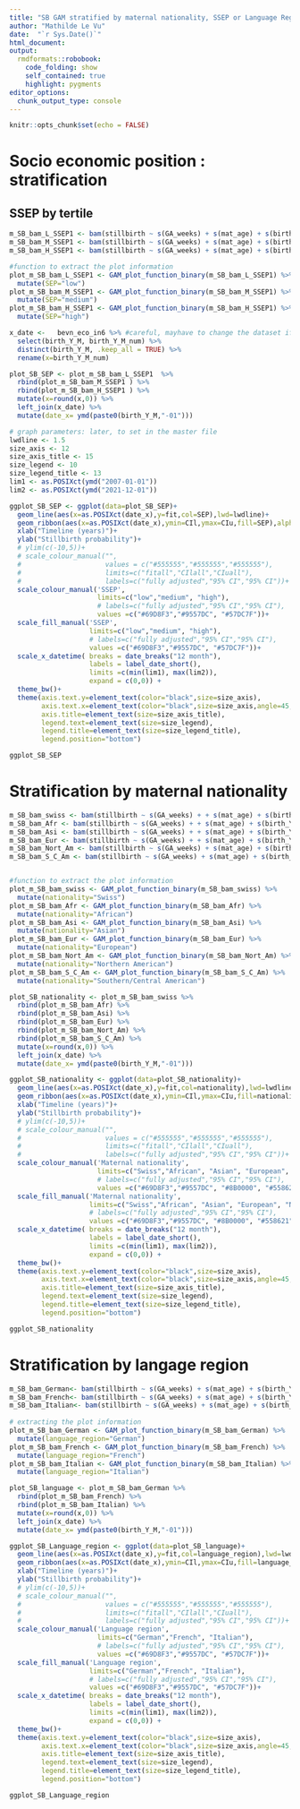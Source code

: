 ```yaml
---
title: "SB GAM stratified by maternal nationality, SSEP or Language Region"
author: "Mathilde Le Vu"
date:  "`r Sys.Date()`"
html_document: 
output:
  rmdformats::robobook:
    code_folding: show
    self_contained: true
    highlight: pygments
editor_options: 
  chunk_output_type: console
---
```


```r
knitr::opts_chunk$set(echo = FALSE)
```


# Socio economic position : stratification
## SSEP by tertile
```r
m_SB_bam_L_SSEP1 <- bam(stillbirth ~ s(GA_weeks) + s(mat_age) + s(birth_Y_M_num) + s(month, bs="cc") + s(mean_Alt_mean2) + sex + Urban3 + Language + mother_nationality_cat2  + civil_status3 + HW + GR + COVID_first_wave + COVID_second_wave, family="binomial", data=bevn_eco_in6_L_SSEP1)  
m_SB_bam_M_SSEP1 <- bam(stillbirth ~ s(GA_weeks) + s(mat_age) + s(birth_Y_M_num) + s(month, bs="cc") + s(mean_Alt_mean2) + sex + Urban3 + Language + mother_nationality_cat2  + civil_status3 + HW + GR + COVID_first_wave + COVID_second_wave, family="binomial", data=bevn_eco_in6_M_SSEP1)  
m_SB_bam_H_SSEP1 <- bam(stillbirth ~ s(GA_weeks) + s(mat_age) + s(birth_Y_M_num) + s(month, bs="cc") + s(mean_Alt_mean2) + sex + Urban3 + Language + mother_nationality_cat2  + civil_status3 + HW + GR + COVID_first_wave + COVID_second_wave, family="binomial", data=bevn_eco_in6_H_SSEP1)  

#function to extract the plot information
plot_m_SB_bam_L_SSEP1 <- GAM_plot_function_binary(m_SB_bam_L_SSEP1) %>%
  mutate(SEP="low")
plot_m_SB_bam_M_SSEP1 <- GAM_plot_function_binary(m_SB_bam_M_SSEP1) %>%
  mutate(SEP="medium")
plot_m_SB_bam_H_SSEP1 <- GAM_plot_function_binary(m_SB_bam_H_SSEP1) %>%
  mutate(SEP="high")
```


```r
x_date <-   bevn_eco_in6 %>% #careful, mayhave to change the dataset if I later work with smaller time ranges!
  select(birth_Y_M, birth_Y_M_num) %>%
  distinct(birth_Y_M, .keep_all = TRUE) %>%
  rename(x=birth_Y_M_num)

plot_SB_SEP <- plot_m_SB_bam_L_SSEP1  %>%
  rbind(plot_m_SB_bam_M_SSEP1 ) %>%
  rbind(plot_m_SB_bam_H_SSEP1 ) %>%
  mutate(x=round(x,0)) %>%
  left_join(x_date) %>%
  mutate(date_x= ymd(paste0(birth_Y_M,"-01")))

# graph parameters: later, to set in the master file
lwdline <- 1.5 
size_axis <- 12
size_axis_title <- 15
size_legend <- 10
size_legend_title <- 13
lim1 <- as.POSIXct(ymd("2007-01-01"))
lim2 <- as.POSIXct(ymd("2021-12-01"))

ggplot_SB_SEP <- ggplot(data=plot_SB_SEP)+
  geom_line(aes(x=as.POSIXct(date_x),y=fit,col=SEP),lwd=lwdline)+
  geom_ribbon(aes(x=as.POSIXct(date_x),ymin=CIl,ymax=CIu,fill=SEP),alpha=0.15,lwd=lwdline)+
  xlab("Timeline (years)")+
  ylab("Stillbirth probability")+
  # ylim(c(-10,5))+
  # scale_colour_manual("",
  #                     values = c("#555555","#555555","#555555"),
  #                     limits=c("fitall","CIlall","CIuall"),
  #                     labels=c("fully adjusted","95% CI","95% CI"))+
  scale_colour_manual('SSEP',                                                #colour manual is for the line
                      limits=c("low","medium", "high"),
                      # labels=c("fully adjusted","95% CI","95% CI"),
                      values =c("#69D8F3","#9557DC", "#57DC7F"))+
  scale_fill_manual('SSEP',                                              # fill is for CI
                    limits=c("low","medium", "high"), 
                    # labels=c("fully adjusted","95% CI","95% CI"),  
                    values =c("#69D8F3","#9557DC", "#57DC7F"))+
  scale_x_datetime( breaks = date_breaks("12 month"), 
                    labels = label_date_short(),
                    limits =c(min(lim1), max(lim2)),
                    expand = c(0,0)) +
  theme_bw()+
  theme(axis.text.y=element_text(color="black",size=size_axis),
        axis.text.x=element_text(color="black",size=size_axis,angle=45,hjust=1),
        axis.title=element_text(size=size_axis_title),
        legend.text=element_text(size=size_legend),
        legend.title=element_text(size=size_legend_title),
        legend.position="bottom")

ggplot_SB_SEP
```

# Stratification by maternal nationality
```r
m_SB_bam_swiss <- bam(stillbirth ~ s(GA_weeks) + + s(mat_age) + s(birth_Y_M_num) + s(month, bs="cc") + s(mean_ssep2) + s(mean_Alt_mean2)+ sex + Urban3 + Language + civil_status3 + HW + GR + COVID_first_wave + COVID_second_wave, family="binomial", data=bevn_eco_in6_Swiss)  
m_SB_bam_Afr <- bam(stillbirth ~ s(GA_weeks) + + s(mat_age) + s(birth_Y_M_num) + s(month, bs="cc") + s(mean_ssep2) + s(mean_Alt_mean2) + sex + Urban3 + Language + civil_status3 + HW + GR + COVID_first_wave + COVID_second_wave, family="binomial", data=bevn_eco_in6_Afr)  
m_SB_bam_Asi <- bam(stillbirth ~ s(GA_weeks) + + s(mat_age) + s(birth_Y_M_num) + s(month, bs="cc") + s(mean_ssep2) + s(mean_Alt_mean2) + sex + Urban3 + Language + civil_status3 + HW + GR + COVID_first_wave + COVID_second_wave, family="binomial", data=bevn_eco_in6_Asi)  
m_SB_bam_Eur <- bam(stillbirth ~ s(GA_weeks) + + s(mat_age) + s(birth_Y_M_num) + s(month, bs="cc") + s(mean_ssep2) + s(mean_Alt_mean2)+ parity_cat + sex + Urban3 + Language + civil_status3 + HW + GR + COVID_first_wave + COVID_second_wave, family="binomial", data=bevn_eco_in6_Eur)  
m_SB_bam_Nort_Am <- bam(stillbirth ~ s(GA_weeks) + s(mat_age) + s(birth_Y_M_num) + s(month, bs="cc") + s(mean_ssep2) + s(mean_Alt_mean2) + sex + Urban3 + Language + civil_status3 + HW + GR + COVID_first_wave + COVID_second_wave, family="binomial", data=bevn_eco_in6_Nort_Am)  
m_SB_bam_S_C_Am <- bam(stillbirth ~ s(GA_weeks) + s(mat_age) + s(birth_Y_M_num) + s(month, bs="cc") + s(mean_ssep2) + s(mean_Alt_mean2) + sex + Urban3 + Language + civil_status3 + HW + GR + COVID_first_wave + COVID_second_wave, family="binomial", data=bevn_eco_in6_S_C_Am)  


#function to extract the plot information
plot_m_SB_bam_swiss <- GAM_plot_function_binary(m_SB_bam_swiss) %>%
  mutate(nationality="Swiss")
plot_m_SB_bam_Afr <- GAM_plot_function_binary(m_SB_bam_Afr) %>%
  mutate(nationality="African")
plot_m_SB_bam_Asi <- GAM_plot_function_binary(m_SB_bam_Asi) %>%
  mutate(nationality="Asian")
plot_m_SB_bam_Eur <- GAM_plot_function_binary(m_SB_bam_Eur) %>%
  mutate(nationality="European")
plot_m_SB_bam_Nort_Am <- GAM_plot_function_binary(m_SB_bam_Nort_Am) %>%
  mutate(nationality="Northern American")
plot_m_SB_bam_S_C_Am <- GAM_plot_function_binary(m_SB_bam_S_C_Am) %>%
  mutate(nationality="Southern/Central American")
```


```r
plot_SB_nationality <- plot_m_SB_bam_swiss %>%
  rbind(plot_m_SB_bam_Afr) %>%
  rbind(plot_m_SB_bam_Asi) %>%
  rbind(plot_m_SB_bam_Eur) %>%
  rbind(plot_m_SB_bam_Nort_Am) %>%
  rbind(plot_m_SB_bam_S_C_Am) %>%
  mutate(x=round(x,0)) %>%
  left_join(x_date) %>%
  mutate(date_x= ymd(paste0(birth_Y_M,"-01")))

ggplot_SB_nationality <- ggplot(data=plot_SB_nationality)+
  geom_line(aes(x=as.POSIXct(date_x),y=fit,col=nationality),lwd=lwdline)+
  geom_ribbon(aes(x=as.POSIXct(date_x),ymin=CIl,ymax=CIu,fill=nationality),alpha=0.15,lwd=lwdline)+
  xlab("Timeline (years)")+
  ylab("Stillbirth probability")+
  # ylim(c(-10,5))+
  # scale_colour_manual("",
  #                     values = c("#555555","#555555","#555555"),
  #                     limits=c("fitall","CIlall","CIuall"),
  #                     labels=c("fully adjusted","95% CI","95% CI"))+
  scale_colour_manual('Maternal nationality',
                      limits=c("Swiss","African", "Asian", "European", "Northern American", "Southern/Central American"),
                      # labels=c("fully adjusted","95% CI","95% CI"),
                      values =c("#69D8F3","#9557DC", "#8B0000", "#558621", "#57DC7F", "#666975"))+
  scale_fill_manual('Maternal nationality',
                    limits=c("Swiss","African", "Asian", "European", "Northern American", "Southern/Central American"),
                    # labels=c("fully adjusted","95% CI","95% CI"),
                    values =c("#69D8F3","#9557DC", "#8B0000", "#558621", "#57DC7F", "#666975"))+
  scale_x_datetime( breaks = date_breaks("12 month"), 
                    labels = label_date_short(),
                    limits =c(min(lim1), max(lim2)),
                    expand = c(0,0)) +
  theme_bw()+
  theme(axis.text.y=element_text(color="black",size=size_axis),
        axis.text.x=element_text(color="black",size=size_axis,angle=45,hjust=1),
        axis.title=element_text(size=size_axis_title),
        legend.text=element_text(size=size_legend),
        legend.title=element_text(size=size_legend_title),
        legend.position="bottom")

ggplot_SB_nationality
```

# Stratification by langage region

```r
m_SB_bam_German<- bam(stillbirth ~ s(GA_weeks) + s(mat_age) + s(birth_Y_M_num) + s(month, bs="cc") + s(mean_ssep2) +s(mean_Alt_mean2) + sex + Urban3 + mother_nationality_cat2  + civil_status3 + HW + GR + COVID_first_wave + COVID_second_wave, family="binomial", data=bevn_eco_in6_German) 
m_SB_bam_French<- bam(stillbirth ~ s(GA_weeks) + s(mat_age) + s(birth_Y_M_num) + s(month, bs="cc") + s(mean_ssep2) +s(mean_Alt_mean2) + sex + Urban3 + mother_nationality_cat2  + civil_status3 + HW + GR + COVID_first_wave + COVID_second_wave, family="binomial", data=bevn_eco_in6_French)  
m_SB_bam_Italian<- bam(stillbirth ~ s(GA_weeks) + s(mat_age) + s(birth_Y_M_num) + s(month, bs="cc") + s(mean_ssep2) +s(mean_Alt_mean2) + sex + Urban3 + mother_nationality_cat2  + civil_status3 + HW + GR + COVID_first_wave + COVID_second_wave, family="binomial", data=bevn_eco_in6_Italian)  
 
# extracting the plot information
plot_m_SB_bam_German <- GAM_plot_function_binary(m_SB_bam_German) %>%
  mutate(language_region="German")
plot_m_SB_bam_French <- GAM_plot_function_binary(m_SB_bam_French) %>%
  mutate(language_region="French")
plot_m_SB_bam_Italian <- GAM_plot_function_binary(m_SB_bam_Italian) %>%
  mutate(language_region="Italian")
```


```r
plot_SB_language <- plot_m_SB_bam_German %>%
  rbind(plot_m_SB_bam_French) %>%
  rbind(plot_m_SB_bam_Italian) %>%
  mutate(x=round(x,0)) %>%
  left_join(x_date) %>%
  mutate(date_x= ymd(paste0(birth_Y_M,"-01")))

ggplot_SB_Language_region <- ggplot(data=plot_SB_language)+
  geom_line(aes(x=as.POSIXct(date_x),y=fit,col=language_region),lwd=lwdline)+
  geom_ribbon(aes(x=as.POSIXct(date_x),ymin=CIl,ymax=CIu,fill=language_region),alpha=0.15,lwd=lwdline)+
  xlab("Timeline (years)")+
  ylab("Stillbirth probability")+
  # ylim(c(-10,5))+
  # scale_colour_manual("",
  #                     values = c("#555555","#555555","#555555"),
  #                     limits=c("fitall","CIlall","CIuall"),
  #                     labels=c("fully adjusted","95% CI","95% CI"))+
  scale_colour_manual('Language region',
                      limits=c("German","French", "Italian"),
                      # labels=c("fully adjusted","95% CI","95% CI"),
                      values =c("#69D8F3","#9557DC", "#57DC7F"))+
  scale_fill_manual('Language region',
                    limits=c("German","French", "Italian"),
                    # labels=c("fully adjusted","95% CI","95% CI"),
                    values =c("#69D8F3","#9557DC", "#57DC7F"))+
  scale_x_datetime( breaks = date_breaks("12 month"), 
                    labels = label_date_short(),
                    limits =c(min(lim1), max(lim2)),
                    expand = c(0,0)) +
  theme_bw()+
  theme(axis.text.y=element_text(color="black",size=size_axis),
        axis.text.x=element_text(color="black",size=size_axis,angle=45,hjust=1),
        axis.title=element_text(size=size_axis_title),
        legend.text=element_text(size=size_legend),
        legend.title=element_text(size=size_legend_title),
        legend.position="bottom")

ggplot_SB_Language_region
```